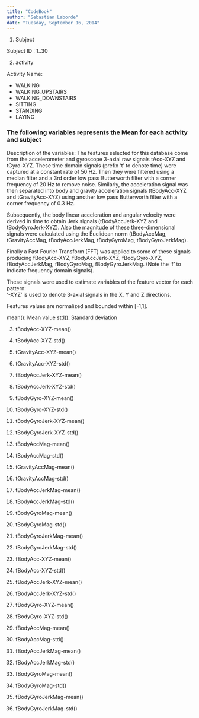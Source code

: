 ```yaml
---
title: "CodeBook"
author: "Sebastian Laborde"
date: "Tuesday, September 16, 2014"
---
```


1. Subject

Subject ID : 1..30

2. activity

Activity Name:

* WALKING
* WALKING_UPSTAIRS
* WALKING_DOWNSTAIRS
* SITTING
* STANDING
* LAYING

### The following variables represents the Mean for each activity and subject

Description of the variables: The features selected for this database come from the accelerometer and gyroscope 3-axial raw signals tAcc-XYZ and tGyro-XYZ. These time domain signals (prefix 't' to denote time) were captured at a constant rate of 50 Hz. Then they were filtered using a median filter and a 3rd order low pass Butterworth filter with a corner frequency of 20 Hz to remove noise. Similarly, the acceleration signal was then separated into body and gravity acceleration signals (tBodyAcc-XYZ and tGravityAcc-XYZ) using another low pass Butterworth filter with a corner frequency of 0.3 Hz. 

Subsequently, the body linear acceleration and angular velocity were derived in time to obtain Jerk signals (tBodyAccJerk-XYZ and tBodyGyroJerk-XYZ). Also the magnitude of these three-dimensional signals were calculated using the Euclidean norm (tBodyAccMag, tGravityAccMag, tBodyAccJerkMag, tBodyGyroMag, tBodyGyroJerkMag). 

Finally a Fast Fourier Transform (FFT) was applied to some of these signals producing fBodyAcc-XYZ, fBodyAccJerk-XYZ, fBodyGyro-XYZ, fBodyAccJerkMag, fBodyGyroMag, fBodyGyroJerkMag. (Note the 'f' to indicate frequency domain signals). 

These signals were used to estimate variables of the feature vector for each pattern:  
'-XYZ' is used to denote 3-axial signals in the X, Y and Z directions. 

Features values are normalized and bounded within [-1,1].

mean(): Mean value
std(): Standard deviation

3. tBodyAcc-XYZ-mean()

4. tBodyAcc-XYZ-std()

5. tGravityAcc-XYZ-mean()

6. tGravityAcc-XYZ-std()

7. tBodyAccJerk-XYZ-mean()

8. tBodyAccJerk-XYZ-std()

9. tBodyGyro-XYZ-mean()

10. tBodyGyro-XYZ-std()

11. tBodyGyroJerk-XYZ-mean()

12. tBodyGyroJerk-XYZ-std()

13. tBodyAccMag-mean()

14. tBodyAccMag-std()

15. tGravityAccMag-mean()

16. tGravityAccMag-std()

17. tBodyAccJerkMag-mean()

18. tBodyAccJerkMag-std()

19. tBodyGyroMag-mean()

20. tBodyGyroMag-std()

21. tBodyGyroJerkMag-mean()

22. tBodyGyroJerkMag-std()

23. fBodyAcc-XYZ-mean()

24. fBodyAcc-XYZ-std()

25. fBodyAccJerk-XYZ-mean()

26. fBodyAccJerk-XYZ-std()

27. fBodyGyro-XYZ-mean()

28. fBodyGyro-XYZ-std()

29. fBodyAccMag-mean()

30. fBodyAccMag-std()

31. fBodyAccJerkMag-mean()

32. fBodyAccJerkMag-std()

33. fBodyGyroMag-mean()

34. fBodyGyroMag-std()

35. fBodyGyroJerkMag-mean()

36. fBodyGyroJerkMag-std()


